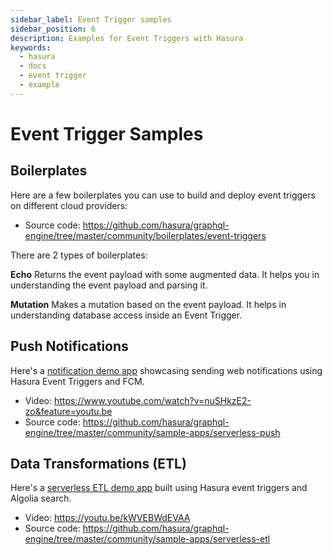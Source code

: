 ```yaml
---
sidebar_label: Event Trigger samples
sidebar_position: 6
description: Examples for Event Triggers with Hasura
keywords:
  - hasura
  - docs
  - event trigger
  - example
---
```


# Event Trigger Samples

## Boilerplates

Here are a few boilerplates you can use to build and deploy event
triggers on different cloud providers:

- Source code:
  <https://github.com/hasura/graphql-engine/tree/master/community/boilerplates/event-triggers>

There are 2 types of boilerplates:

**Echo** Returns the event payload with some augmented data. It helps
you in understanding the event payload and parsing it.

**Mutation** Makes a mutation based on the event payload. It helps in
understanding database access inside an Event Trigger.

## Push Notifications

Here's a [notification demo app](https://serverless-push.demo.hasura.io/) showcasing sending web
notifications using Hasura Event Triggers and FCM.

- Video:
  <https://www.youtube.com/watch?v=nuSHkzE2-zo&feature=youtu.be>
- Source code:
  <https://github.com/hasura/graphql-engine/tree/master/community/sample-apps/serverless-push>

## Data Transformations (ETL)

Here's a [serverless ETL demo app](https://serverless-etl.demo.hasura.io/) built using Hasura event
triggers and Algolia search.

- Video: <https://youtu.be/kWVEBWdEVAA>
- Source code:
  <https://github.com/hasura/graphql-engine/tree/master/community/sample-apps/serverless-etl>
